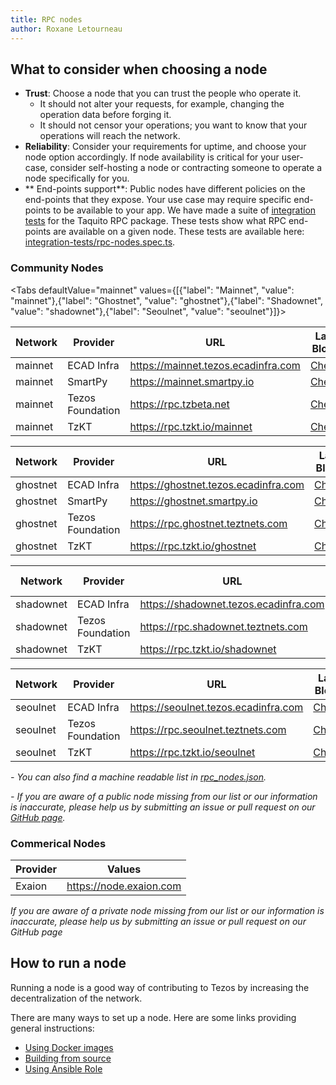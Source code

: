 ```yaml
---
title: RPC nodes
author: Roxane Letourneau
---
```



## What to consider when choosing a node

- **Trust**: Choose a node that you can trust the people who operate it.
  - It should not alter your requests, for example, changing the operation data before forging it.
  - It should not censor your operations; you want to know that your operations will reach the network.
- **Reliability**: Consider your requirements for uptime, and choose your node option accordingly. If node availability is critical for your user-case, consider self-hosting a node or contracting someone to operate a node specifically for you.
- ** End-points support**: Public nodes have different policies on the end-points that they expose. Your use case may require specific end-points to be available to your app. We have made a suite of [integration tests](rpc_nodes_integration_test.md) for the Taquito RPC package. These tests show what RPC end-points are available on a given node. These tests are available here: [integration-tests/rpc-nodes.spec.ts](https://github.com/ecadlabs/taquito/blob/master/integration-tests/rpc-nodes.spec.ts).

### Community Nodes

<Tabs defaultValue="mainnet" values={[{"label": "Mainnet", "value": "mainnet"},{"label": "Ghostnet", "value": "ghostnet"},{"label": "Shadownet", "value": "shadownet"},{"label": "Seoulnet", "value": "seoulnet"}]}>

<TabItem value="mainnet">

<div style={{"overflowX":"auto","width":"100%","display":"block"}}>

<div style={{"minWidth":"800px"}}>

| Network       | Provider         | URL                                   | Last Block                                                                           | Timestamp                                                                           | Block Received                                                                      |
| ------------- | ---------------- | ------------------------------------- | ------------------------------------------------------------------------------------ | ----------------------------------------------------------------------------------- | ----------------------------------------------------------------------------------- |
| mainnet      | ECAD Infra       | https://mainnet.tezos.ecadinfra.com      | [Check](https://mainnet.tezos.ecadinfra.com/chains/main/blocks/head/header) | <Timestamp network="mainnet" rpcUrl="https://mainnet.tezos.ecadinfra.com" /> | <ReceivedTime network="mainnet" rpcUrl="https://mainnet.tezos.ecadinfra.com" /> |
| mainnet      | SmartPy          | https://mainnet.smartpy.io               | [Check](https://mainnet.smartpy.io/chains/main/blocks/head/header) | <Timestamp network="mainnet" rpcUrl="https://mainnet.smartpy.io" /> | <ReceivedTime network="mainnet" rpcUrl="https://mainnet.smartpy.io" /> |
| mainnet      | Tezos Foundation | https://rpc.tzbeta.net                   | [Check](https://rpc.tzbeta.net/chains/main/blocks/head/header) | <Timestamp network="mainnet" rpcUrl="https://rpc.tzbeta.net" /> | <ReceivedTime network="mainnet" rpcUrl="https://rpc.tzbeta.net" /> |
| mainnet      | TzKT             | https://rpc.tzkt.io/mainnet              | [Check](https://rpc.tzkt.io/mainnet/chains/main/blocks/head/header) | <Timestamp network="mainnet" rpcUrl="https://rpc.tzkt.io/mainnet" /> | <ReceivedTime network="mainnet" rpcUrl="https://rpc.tzkt.io/mainnet" /> |

</div>

</div>

</TabItem>

<TabItem value="ghostnet">

<div style={{"overflowX":"auto","width":"100%","display":"block"}}>

<div style={{"minWidth":"800px"}}>

| Network       | Provider         | URL                                   | Last Block                                                                           | Timestamp                                                                           | Block Received                                                                      |
| ------------- | ---------------- | ------------------------------------- | ------------------------------------------------------------------------------------ | ----------------------------------------------------------------------------------- | ----------------------------------------------------------------------------------- |
| ghostnet     | ECAD Infra       | https://ghostnet.tezos.ecadinfra.com     | [Check](https://ghostnet.tezos.ecadinfra.com/chains/main/blocks/head/header) | <Timestamp network="ghostnet" rpcUrl="https://ghostnet.tezos.ecadinfra.com" /> | <ReceivedTime network="ghostnet" rpcUrl="https://ghostnet.tezos.ecadinfra.com" /> |
| ghostnet     | SmartPy          | https://ghostnet.smartpy.io              | [Check](https://ghostnet.smartpy.io/chains/main/blocks/head/header) | <Timestamp network="ghostnet" rpcUrl="https://ghostnet.smartpy.io" /> | <ReceivedTime network="ghostnet" rpcUrl="https://ghostnet.smartpy.io" /> |
| ghostnet     | Tezos Foundation | https://rpc.ghostnet.teztnets.com        | [Check](https://rpc.ghostnet.teztnets.com/chains/main/blocks/head/header) | <Timestamp network="ghostnet" rpcUrl="https://rpc.ghostnet.teztnets.com" /> | <ReceivedTime network="ghostnet" rpcUrl="https://rpc.ghostnet.teztnets.com" /> |
| ghostnet     | TzKT             | https://rpc.tzkt.io/ghostnet             | [Check](https://rpc.tzkt.io/ghostnet/chains/main/blocks/head/header) | <Timestamp network="ghostnet" rpcUrl="https://rpc.tzkt.io/ghostnet" /> | <ReceivedTime network="ghostnet" rpcUrl="https://rpc.tzkt.io/ghostnet" /> |

</div>

</div>

</TabItem>

<TabItem value="shadownet">

<div style={{"overflowX":"auto","width":"100%","display":"block"}}>

<div style={{"minWidth":"800px"}}>

| Network       | Provider         | URL                                   | Last Block                                                                           | Timestamp                                                                           | Block Received                                                                      |
| ------------- | ---------------- | ------------------------------------- | ------------------------------------------------------------------------------------ | ----------------------------------------------------------------------------------- | ----------------------------------------------------------------------------------- |
| shadownet    | ECAD Infra       | https://shadownet.tezos.ecadinfra.com    | [Check](https://shadownet.tezos.ecadinfra.com/chains/main/blocks/head/header) | <Timestamp network="shadownet" rpcUrl="https://shadownet.tezos.ecadinfra.com" /> | <ReceivedTime network="shadownet" rpcUrl="https://shadownet.tezos.ecadinfra.com" /> |
| shadownet    | Tezos Foundation | https://rpc.shadownet.teztnets.com       | [Check](https://rpc.shadownet.teztnets.com/chains/main/blocks/head/header) | <Timestamp network="shadownet" rpcUrl="https://rpc.shadownet.teztnets.com" /> | <ReceivedTime network="shadownet" rpcUrl="https://rpc.shadownet.teztnets.com" /> |
| shadownet    | TzKT             | https://rpc.tzkt.io/shadownet            | [Check](https://rpc.tzkt.io/shadownet/chains/main/blocks/head/header) | <Timestamp network="shadownet" rpcUrl="https://rpc.tzkt.io/shadownet" /> | <ReceivedTime network="shadownet" rpcUrl="https://rpc.tzkt.io/shadownet" /> |

</div>

</div>

</TabItem>

<TabItem value="seoulnet">

<div style={{"overflowX":"auto","width":"100%","display":"block"}}>

<div style={{"minWidth":"800px"}}>

| Network       | Provider         | URL                                   | Last Block                                                                           | Timestamp                                                                           | Block Received                                                                      |
| ------------- | ---------------- | ------------------------------------- | ------------------------------------------------------------------------------------ | ----------------------------------------------------------------------------------- | ----------------------------------------------------------------------------------- |
| seoulnet     | ECAD Infra       | https://seoulnet.tezos.ecadinfra.com     | [Check](https://seoulnet.tezos.ecadinfra.com/chains/main/blocks/head/header) | <Timestamp network="seoulnet" rpcUrl="https://seoulnet.tezos.ecadinfra.com" /> | <ReceivedTime network="seoulnet" rpcUrl="https://seoulnet.tezos.ecadinfra.com" /> |
| seoulnet     | Tezos Foundation | https://rpc.seoulnet.teztnets.com        | [Check](https://rpc.seoulnet.teztnets.com/chains/main/blocks/head/header) | <Timestamp network="seoulnet" rpcUrl="https://rpc.seoulnet.teztnets.com" /> | <ReceivedTime network="seoulnet" rpcUrl="https://rpc.seoulnet.teztnets.com" /> |
| seoulnet     | TzKT             | https://rpc.tzkt.io/seoulnet             | [Check](https://rpc.tzkt.io/seoulnet/chains/main/blocks/head/header) | <Timestamp network="seoulnet" rpcUrl="https://rpc.tzkt.io/seoulnet" /> | <ReceivedTime network="seoulnet" rpcUrl="https://rpc.tzkt.io/seoulnet" /> |

</div>

</div>

</TabItem>

</Tabs>

<!-- To easily update this table, update website/static/docs/rpc_nodes.json first and then run `node example/convert-rpc-json-to-md.ts`. This will log a table you can copy and paste to replace above. -->

_- You can also find a machine readable list in [rpc_nodes.json](https://taquito.io/docs/rpc_nodes.json)._

_- If you are aware of a public node missing from our list or our information is inaccurate, please help us by submitting an issue or pull request on our [GitHub page](https://github.com/ecadlabs/taquito)._

### Commerical Nodes

| Provider | Values                 |
| -------- | ----------------------- |
| Exaion   | https://node.exaion.com |

_If you are aware of a private node missing from our list or our information is inaccurate, please help us by submitting an issue or pull request on our GitHub page_

## How to run a node

Running a node is a good way of contributing to Tezos by increasing the decentralization of the network.

There are many ways to set up a node. Here are some links providing general instructions:

- [Using Docker images](https://octez.tezos.com/docs/introduction/howtoget.html#docker-images)
- [Building from source](https://octez.tezos.com/docs/introduction/howtobuild.html)
- [Using Ansible Role](https://github.com/ecadlabs/ansible-role-tezos-node/blob/master/README.md)
